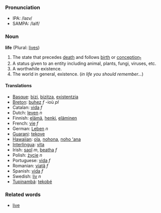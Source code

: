 ===Pronunciation===
*IPA: /laɪv/
*SAMPA: /laIf/

===Noun===
'''life''' (Plural: [[lives]])

#The state that precedes [[death]] and follows [[birth]] or [[conception]]<sub>1</sub>
#A status given to an entity including animal, plants, fungi, viruses, etc.
#A worthwhile existence.
#The world in general, existence. (''in life you should remember...'') 

====Translations====
*[[Basque]]: [[bizi]], [[bizitza]], [[existentzia]]
*[[Breton]]: [[buhez]] ''f'' -ioù ''pl''
*Catalan: [[vida]] ''f''
*Dutch: [[leven]] ''n''
*Finnish: [[elämä]], [[henki]], [[eläminen]]
*French: [[vie]] ''f''
*German: [[Leben]] ''n''
*[[Guarani]]: [[tekove]]
*[[Hawaiian]]: [[ola]], [[nohona]], [[noho ʻana]]
*[[Interlingua]]: [[vita]]
*Irish: [[saol]] ''m'', [[beatha]] ''f''
*Polish: [[życie]] ''n''
*Portuguese: [[vida]] ''f''
*Romanian: [[viaţă]] ''f''
*Spanish: [[vida]] ''f''
*Swedish: [[liv]] ''n''
*[[Tupinambá]]: [[tekobé]]

===Related words===
*[[live]]